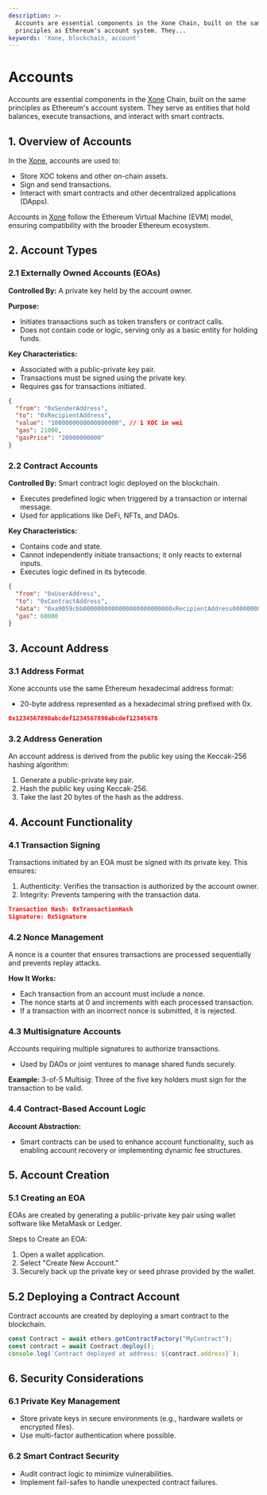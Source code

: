 ```yaml
---
description: >-
  Accounts are essential components in the Xone Chain, built on the same
  principles as Ethereum's account system. They...
keywords: 'Xone, blockchain, account'
---
```

# Accounts

Accounts are essential components in the [Xone](https://xone.org/) Chain, built on the same principles as Ethereum's account system. They serve as entities that hold balances, execute transactions, and interact with smart contracts.

## 1. Overview of Accounts

In the [Xone](https://xone.org/), accounts are used to:
- Store XOC tokens and other on-chain assets.
- Sign and send transactions.
- Interact with smart contracts and other decentralized applications (DApps).

Accounts in [Xone](https://xone.org/) follow the Ethereum Virtual Machine (EVM) model, ensuring compatibility with the broader Ethereum ecosystem.

## 2. Account Types

### 2.1 Externally Owned Accounts (EOAs)

**Controlled By:** A private key held by the account owner.

**Purpose:**
- Initiates transactions such as token transfers or contract calls.
- Does not contain code or logic, serving only as a basic entity for holding funds.

**Key Characteristics:**
- Associated with a public-private key pair.
- Transactions must be signed using the private key.
- Requires gas for transactions initiated.

```json showLineNumbers copy filename="EOA Transfer Transaction.json"
{
  "from": "0xSenderAddress",
  "to": "0xRecipientAddress",
  "value": "1000000000000000000", // 1 XOC in wei
  "gas": 21000,
  "gasPrice": "20000000000"
}
```
### 2.2 Contract Accounts

**Controlled By:** Smart contract logic deployed on the blockchain.
- Executes predefined logic when triggered by a transaction or internal message.
- Used for applications like DeFi, NFTs, and DAOs.

**Key Characteristics:**
- Contains code and state.
- Cannot independently initiate transactions; it only reacts to external inputs.
- Executes logic defined in its bytecode.

```json showLineNumbers copy filename="Contract Interaction.json"
{
  "from": "0xUserAddress",
  "to": "0xContractAddress",
  "data": "0xa9059cbb0000000000000000000000000xRecipientAddress0000000000000000000000000000000000000000000001",
  "gas": 60000
}
```

## 3. Account Address

### 3.1 Address Format

Xone accounts use the same Ethereum hexadecimal address format:
- 20-byte address represented as a hexadecimal string prefixed with 0x.

```json showLineNumbers copy filename="Example.json"
0x1234567890abcdef1234567890abcdef12345678
```

### 3.2 Address Generation

An account address is derived from the public key using the Keccak-256 hashing algorithm:
1. Generate a public-private key pair.
2. Hash the public key using Keccak-256.
3. Take the last 20 bytes of the hash as the address.

## 4. Account Functionality
### 4.1 Transaction Signing
Transactions initiated by an EOA must be signed with its private key. This ensures:

1. Authenticity: Verifies the transaction is authorized by the account owner.
2. Integrity: Prevents tampering with the transaction data.

```json showLineNumbers copy filename="Signing a Transaction.json"
Transaction Hash: 0xTransactionHash
Signature: 0xSignature
```

### 4.2 Nonce Management

A nonce is a counter that ensures transactions are processed sequentially and prevents replay attacks.

**How It Works:**
- Each transaction from an account must include a nonce.
- The nonce starts at 0 and increments with each processed transaction.
- If a transaction with an incorrect nonce is submitted, it is rejected.

### 4.3 Multisignature Accounts

Accounts requiring multiple signatures to authorize transactions.
- Used by DAOs or joint ventures to manage shared funds securely.

**Example:** 3-of-5 Multisig: Three of the five key holders must sign for the transaction to be valid.

### 4.4 Contract-Based Account Logic
**Account Abstraction:**

- Smart contracts can be used to enhance account functionality, such as enabling account recovery or implementing dynamic fee structures.

## 5. Account Creation
### 5.1 Creating an EOA
EOAs are created by generating a public-private key pair using wallet software like MetaMask or Ledger.

Steps to Create an EOA:
1. Open a wallet application.
2. Select "Create New Account."
3. Securely back up the private key or seed phrase provided by the wallet.

## 5.2 Deploying a Contract Account
Contract accounts are created by deploying a smart contract to the blockchain.

```js showLineNumbers copy filename="Contract Deployment Using ethers.js"
const Contract = await ethers.getContractFactory("MyContract");
const contract = await Contract.deploy();
console.log(`Contract deployed at address: ${contract.address}`);
```

## 6. Security Considerations
### 6.1 Private Key Management
- Store private keys in secure environments (e.g., hardware wallets or encrypted files).
- Use multi-factor authentication where possible.

### 6.2 Smart Contract Security
- Audit contract logic to minimize vulnerabilities.
- Implement fail-safes to handle unexpected contract failures.

